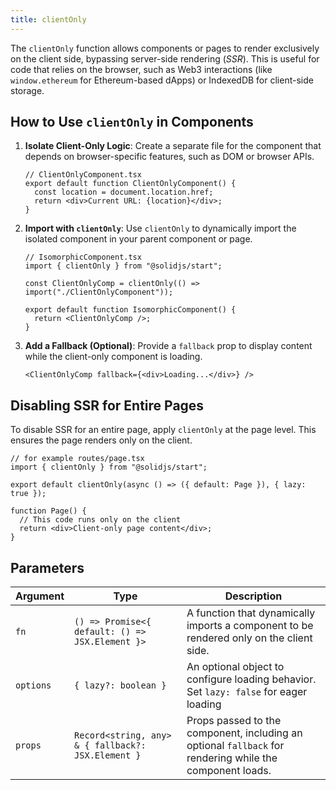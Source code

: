 ```yaml
---
title: clientOnly
---
```


The `clientOnly` function allows components or pages to render exclusively on the client side, bypassing server-side rendering (_SSR_).
This is useful for code that relies on the browser, such as Web3 interactions (like `window.ethereum` for Ethereum-based dApps) or IndexedDB for client-side storage.

## How to Use `clientOnly` in Components

1. **Isolate Client-Only Logic**: Create a separate file for the component that depends on browser-specific features, such as DOM or browser APIs.

   ```tsx
   // ClientOnlyComponent.tsx
   export default function ClientOnlyComponent() {
     const location = document.location.href;
     return <div>Current URL: {location}</div>;
   }
   ```

2. **Import with `clientOnly`**: Use `clientOnly` to dynamically import the isolated component in your parent component or page.

   ```tsx
   // IsomorphicComponent.tsx
   import { clientOnly } from "@solidjs/start";

   const ClientOnlyComp = clientOnly(() => import("./ClientOnlyComponent"));

   export default function IsomorphicComponent() {
     return <ClientOnlyComp />;
   }
   ```

3. **Add a Fallback (Optional)**: Provide a `fallback` prop to display content while the client-only component is loading.

   ```tsx
   <ClientOnlyComp fallback={<div>Loading...</div>} />
   ```

## Disabling SSR for Entire Pages

To disable SSR for an entire page, apply `clientOnly` at the page level. This ensures the page renders only on the client.

```tsx
// for example routes/page.tsx
import { clientOnly } from "@solidjs/start";

export default clientOnly(async () => ({ default: Page }), { lazy: true });

function Page() {
  // This code runs only on the client
  return <div>Client-only page content</div>;
}
```

## Parameters

| Argument  | Type                                               | Description                                                                                              |
| --------- | -------------------------------------------------- | -------------------------------------------------------------------------------------------------------- |
| `fn`      | `() => Promise<{ default: () => JSX.Element }>`    | A function that dynamically imports a component to be rendered only on the client side.                  |
| `options` | `{ lazy?: boolean }`                               | An optional object to configure loading behavior. Set `lazy: false` for eager loading                    |
| `props`   | `Record<string, any> & { fallback?: JSX.Element }` | Props passed to the component, including an optional `fallback` for rendering while the component loads. |

